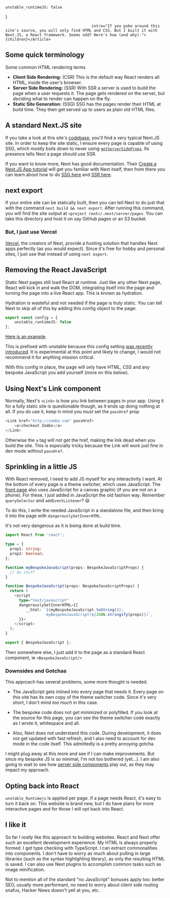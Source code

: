 
    unstable_runtimeJS: false
}

                                          intro="If you poke around this site's source, you will only find HTML and CSS. But I built it with Next.JS, a React framework. Seems odd? Here's how (and why).">
    {children}</Article>

## Some quick terminology

Some common HTML rendering terms

* **Client Side Rendering:** <span class="text-fg-fade">(CSR)</span> This is the default way React renders all HTML, inside the user's browser.
* **Server Side Rendering:** <span class="text-fg-fade">(SSR)</span> With SSR a server is used to build the page when a user requests it. The page gets rendered on the server, but deciding what to render can happen on the fly.
* **Static Site Generation:** <span class="text-fg-fade">(SSG)</span> SSG has the pages render their HTML at build time. They then get served up to users as plain old HTML files.

## A standard Next.JS site

If you take a look at this site's [codebase](https://github.com/city41/mattgreer.dev), you'll find a very typical Next.JS site. In order to keep the site static, I ensure every page is capable of using SSG, which mostly boils down to never using [`getServerSideProps`](https://nextjs.org/docs/basic-features/data-fetching#getserversideprops-server-side-rendering). Its presence tells Next a page should use SSR.

<wisdom>
    If you want to know more, Next has good documentation. Their <a href="https://nextjs.org/learn/basics/create-nextjs-app">Create a Next.JS App tutorial</a> will get you familiar with Next itself, then from there you can learn about how to do <a href="https://nextjs.org/docs/basic-features/pages#static-generation-recommended">SSG here</a> and <a href="https://nextjs.org/docs/basic-features/data-fetching">SSR here</a>.
</wisdom>

## next export

If your entire site can be statically built, then you can tell Next to do just that with the command `next build && next export`. After running this command, you will find the site output at `<project root>/.next/server/pages`. You can take this directory and host it on say GitHub pages or an S3 bucket.

### But, I just use Vercel

[Vercel](https://vercel.com), the creators of Next, provide a hosting solution that handles Next apps perfectly (as you would expect). Since it's free for hobby and personal sites, I just use that instead of using `next export`.

## Removing the React JavaScript

Static Next pages still load React at runtime. Just like any other Next page, React will kick in and walk the DOM, integrating itself into the page and turning the page into a live React app. This is known as hydration.

Hydration is wasteful and not needed if the page is truly static. You can tell Next to skip all of this by adding this config object to the page:

```typescript
export const config = {
    unstable_runtimeJS: false
};
```

[Here is an example](https://github.com/city41/mattgreer.dev/blob/main/pages/about.tsx#L4).

<pitfall>
    This is prefixed with unstable because this config setting <a href="https://github.com/vercel/next.js/pull/11949">was recently introduced</a>. It is experimental at this point and likely to change, I would not recommend it for anything mission critical.
</pitfall>

With this config in place, the page will only have HTML, CSS and any bespoke JavaScript you add yourself (more on this below).

## Using Next's Link component

Normally, Next's `<Link>` is how you link between pages in your app. Using it for a fully static site is questionable though, as it ends up doing nothing at all. If you do use it, keep in mind you *must* set the `passHref` prop

```typescript tsx
<Link href="http://zombo.com" passHref>
    <a>checkout Zombo</a>
</Link>
```

Otherwise the `a` tag will not get the href, making the link dead when you build the site. This is especially tricky because the Link will work just fine in dev mode without `passHref`.

## Sprinkling in a little JS

With React removed, I need to add JS myself for any interactivity I want. At the bottom of every page is a theme switcher, which uses JavaScript. The [front page](/) also uses JavaScript for a canvas graphic (if you are not on a phone). For these, I just added in JavaScript the old fashion way. Remember `querySelector` and `addEventListener`? 😃

To do this, I write the needed JavaScript in a standalone file, and then bring it into the page with `dangerouslySetInnerHTML`.

<wisdom>
    It's not very dangerous as it is being done at build time.
</wisdom>

```typescript tsx
import React from 'react';

type = {
  prop1: string;
  prop2: boolean;
};

function myBespokeJavaScript(props: BespokeJavaScriptProps) {
  // do stuff
}

function BespokeJavaScript(props: BespokeJavaScriptProps) {
  return (
    <script
      type="text/javascript"
      dangerouslySetInnerHTML={{
         __html: `${myBespokeJavaScript.toString()};
                  myBespokeJavaScript(${JSON.stringify(props)})`,
      }}>
    </script>
  );
}

export { BespokeJavaScript };
```

Then somewhere else, I just add it to the page as a standard React component, ie `<BespokeJavaScript/>`



### Downsides and Gotchas

This approach has several problems, some more thought is needed.

* The JavaScript gets inlined into every page that needs it. Every page on this site has its own copy of the theme switcher code. Since it's very short, I don't mind *too much* in this case.

* The bespoke code does not get minimized or polyfilled. If you look at the source for this page, you can see the theme switcher code exactly as I wrote it, whitespace and all.

* Also, Next does not understand this code. During development, it does not get updated with fast refresh, and I also need to account for dev mode in the code itself. This admittedly is a pretty annoying gotcha.

I might plug away at this more and see if I can make improvements. But since my bespoke JS is so minimal, I'm not too bothered (yet...). I am also going to wait to see how [server side components](https://reactjs.org/blog/2020/12/21/data-fetching-with-react-server-components.html) play out, as they may impact my approach.

## Opting back into React

`unstable_Runtimejs` is applied per page. If a page needs React, it's easy to turn it back on. This website is brand new, but I do have plans for more interactive pages and for those I will opt back into React.

## I like it

So far I *really* like this approach to building websites. React and Next offer such an excellent development experience. My HTML is always properly formed. I get type checking with TypeScript. I can extract commonalities into components. I don't have to worry as much about pulling in large libraries (such as the syntax highlighting library), as only the resulting HTML is saved. I can also use Next plugins to accomplish common tasks such as image minification.

Not to mention all of the standard "no JavaScript" bonuses apply too: better SEO, usually more performant, no need to worry about client side routing snafus, Hacker News doesn't yell at you, etc.
